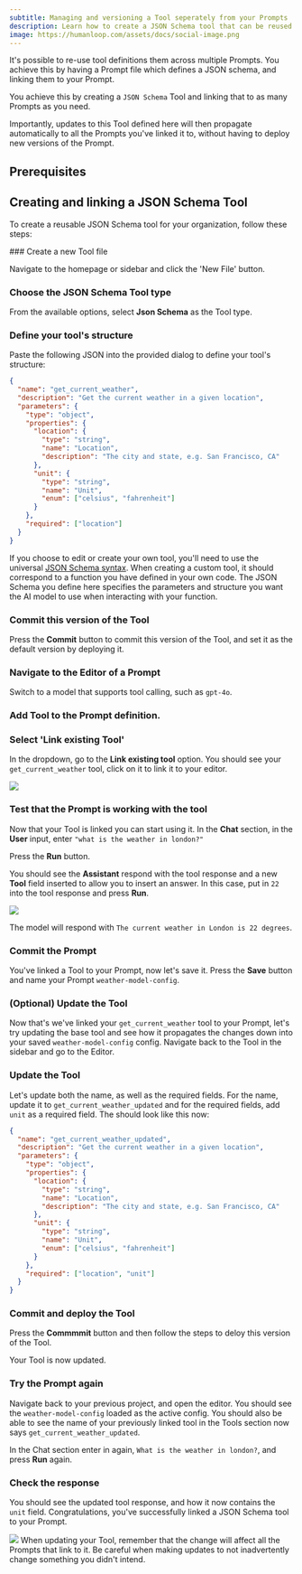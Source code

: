 ```yaml
---
subtitle: Managing and versioning a Tool seperately from your Prompts
description: Learn how to create a JSON Schema tool that can be reused across multiple Prompts.
image: https://humanloop.com/assets/docs/social-image.png
---
```


It's possible to re-use tool definitions them across multiple Prompts. You achieve this by having a Prompt file which defines a JSON schema, and linking them to your Prompt.

You achieve this by creating a `JSON Schema` Tool and linking that to as many Prompts as you need.

Importantly, updates to this Tool defined here will then propagate automatically to all the Prompts you've linked it to, without having to deploy new versions of the Prompt.

## Prerequisites

<Markdown src="../../../snippets/v5/prereq-point-prompt.mdx" />

## Creating and linking a JSON Schema Tool

To create a reusable JSON Schema tool for your organization, follow these steps:

<Steps>
### Create a new Tool file

Navigate to the homepage or sidebar and click the 'New File' button.

### Choose the JSON Schema Tool type

From the available options, select **Json Schema** as the Tool type.

### Define your tool's structure

Paste the following JSON into the provided dialog to define your tool's structure:

```json
{
  "name": "get_current_weather",
  "description": "Get the current weather in a given location",
  "parameters": {
    "type": "object",
    "properties": {
      "location": {
        "type": "string",
        "name": "Location",
        "description": "The city and state, e.g. San Francisco, CA"
      },
      "unit": {
        "type": "string",
        "name": "Unit",
        "enum": ["celsius", "fahrenheit"]
      }
    },
    "required": ["location"]
  }
}
```

If you choose to edit or create your own tool, you'll need to use the universal [JSON Schema syntax](https://json-schema.org/). When creating a custom tool, it should correspond to a function you have defined in your own code. The JSON Schema you define here specifies the parameters and structure you want the AI model to use when interacting with your function.

### Commit this version of the Tool

Press the **Commit** button to commit this version of the Tool, and set it as the default version by deploying it.

### Navigate to the **Editor** of a Prompt

Switch to a model that supports tool calling, such as `gpt-4o`.

<Markdown src="../../../snippets/v5/tool-calling-models.mdx" />

### **Add Tool** to the Prompt definition.

### Select 'Link existing Tool'

In the dropdown, go to the **Link existing tool** option. You should see your `get_current_weather` tool, click on it to link it to your editor.

<img src="../../../assets/images/b70a144-image.png" />

### Test that the Prompt is working with the tool

Now that your Tool is linked you can start using it. In the **Chat** section, in the **User** input, enter `"what is the weather in london?"`

Press the **Run** button.

You should see the **Assistant** respond with the tool response and a new **Tool** field inserted to allow you to insert an answer. In this case, put in `22` into the tool response and press **Run**.

<img src="../../../assets/images/ebc5f1e-image.png" />

The model will respond with `The current weather in London is 22 degrees`.

### Commit the Prompt

You've linked a Tool to your Prompt, now let's save it. Press the **Save** button and name your Prompt `weather-model-config`.

### (Optional) Update the Tool

Now that's we've linked your `get_current_weather` tool to your Prompt, let's try updating the base tool and see how it propagates the changes down into your saved `weather-model-config` config. Navigate back to the Tool in the sidebar and go to the Editor.

### Update the Tool

Let's update both the name, as well as the required fields. For the name, update it to `get_current_weather_updated` and for the required fields, add `unit` as a required field. The should look like this now:

```json
{
  "name": "get_current_weather_updated",
  "description": "Get the current weather in a given location",
  "parameters": {
    "type": "object",
    "properties": {
      "location": {
        "type": "string",
        "name": "Location",
        "description": "The city and state, e.g. San Francisco, CA"
      },
      "unit": {
        "type": "string",
        "name": "Unit",
        "enum": ["celsius", "fahrenheit"]
      }
    },
    "required": ["location", "unit"]
  }
}
```

### Commit and deploy the Tool

Press the **Commmmit** button and then follow the steps to deloy this version of the Tool.

Your Tool is now updated.

### Try the Prompt again

Navigate back to your previous project, and open the editor. You should see the `weather-model-config` loaded as the active config. You should also be able to see the name of your previously linked tool in the Tools section now says `get_current_weather_updated`.

In the Chat section enter in again, `What is the weather in london?`, and press **Run** again.

### Check the response

You should see the updated tool response, and how it now contains the `unit` field. Congratulations, you've successfully linked a JSON Schema tool to your Prompt.

</Steps>

<img src="../../../assets/images/4c395b6-image.png" />

<Warning title="Linked JSON Schema tool changes propagate to Prompt">
  When updating your Tool, remember that the change will affect all the Prompts
  that link to it. Be careful when making updates to not inadvertently change
  something you didn't intend.
</Warning>
